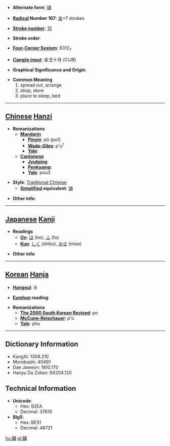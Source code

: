 * '''Alternate form''': [[铺]]

* '''[[Wiktionary:Chinese radical index| Radical]] Number 167''': [[Wiktionary:Chinese radical index 金|金]]+7 strokes

* '''[[Wiktionary:Chinese total strokes index|Stroke number]]''': [[Wiktionary:Chinese total strokes index 15|15]]

* '''Stroke order''': 

* '''[[Wiktionary:Chinese four corner index|Four-Corner System]]''': 8312<sub>7</sub>

* '''[[Wiktionary:Chinese Cangjie index|Cangjie input]]''': 金戈十月 (CIJB)

* '''Graphical Significance and Origin''': 

* '''Common Meaning'''
*#spread out, arrange
*# shop, store
*# place to sleep, bed


----

== [[Chinese]] [[Hanzi]] ==

* '''Romanizations'''
** '''[[Mandarin]]'''
*** '''[[Pinyin]]''': pū (pu1)
*** '''[[Wade-Giles]]''': p'u<sup>1</sup>
*** '''[[Yale]]''': 
** '''[[Cantonese]]'''
*** '''[[Jyutping]]''':
*** '''[[Penkyamp]]''': 
*** '''[[Yale]]''': pou3

* '''Style''': [[Traditional Chinese]] 
** '''[[Simplified Chinese|Simplified]] equivalent''': [[铺]]

* '''Other info''': 

----

== [[Japanese]] [[Kanji]] ==

* '''Readings'''
** '''[[On]]''': [[ほ]] (ho), [[ふ]] (fu)
** '''[[Kun]]''': [[しく]] (shiku), [[みせ]] (mise)

* '''Other info''':  

----

== [[Korean]] [[Hanja]] ==

* '''[[Hangeul]]''': 포

* '''[[Eumhun]] reading''': 

* '''Romanizations'''
** '''[[The 2000 South Korean Revised Romanization|The 2000 South Korean Revised]]''': po
** '''[[McCune-Reischauer]]''': p'o
** '''[[Yale]]''': pho

----

== Dictionary Information ==

* KangXi: 1308.210
* Morobashi: 40491
* Dae Jaweon: 1810.170
* Hanyu Da Zidian: 64204.120

== Technical Information ==

* '''Unicode''':
** Hex: 92EA
** Decimal: 37610
* '''Big5''':
** Hex: BE51
** Decimal: 48721

[[hu:鋪]]
[[pl:鋪]]